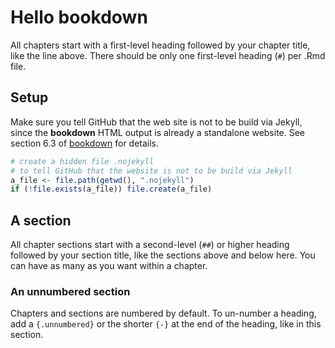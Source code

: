 # Hello bookdown 

All chapters start with a first-level heading followed by your chapter title, like the line above. There should be only one first-level heading (`#`) per .Rmd file.

## Setup

Make sure you tell GitHub that the web site is not to be build via Jekyll,
since the **bookdown** HTML output is already a standalone website. See
section 6.3 of [bookdown](https://bookdown.org/yihui/bookdown/github.html) for
details.

```r
# create a hidden file .nojekyll
# to tell GitHub that the website is not to be build via Jekyll
a_file <- file.path(getwd(), ".nojekyll")
if (!file.exists(a_file)) file.create(a_file)
```

## A section

All chapter sections start with a second-level (`##`) or higher heading followed by your section title, like the sections above and below here. You can have as many as you want within a chapter.

### An unnumbered section {-}

Chapters and sections are numbered by default. To un-number a heading, add a `{.unnumbered}` or the shorter `{-}` at the end of the heading, like in this section.

```r

```

